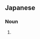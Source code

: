 ==Japanese==
{{ja-kanjitab|とつ|げき|じゅう|yomi=o}}

===Noun===
{{ja-noun|とつげきじゅう}}

# {{synonym of|lang=ja|アサルトライフル}}

{{C|ja|Firearms|sort=とつげきじゅう}}